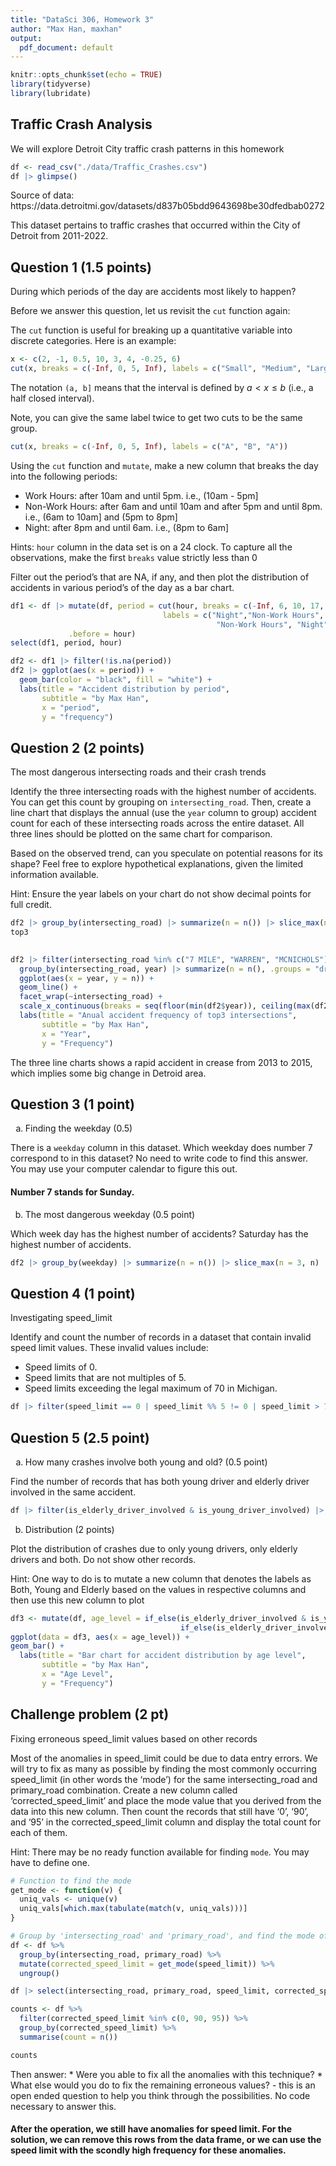 ```yaml
---
title: "DataSci 306, Homework 3"
author: "Max Han, maxhan"
output:
  pdf_document: default
---
```


```r
knitr::opts_chunk$set(echo = TRUE)
library(tidyverse)
library(lubridate)
```

## Traffic Crash Analysis

We will explore Detroit City traffic crash patterns in this homework

```r
df <- read_csv("./data/Traffic_Crashes.csv")
df |> glimpse()
```

Source of data: https://data.detroitmi.gov/datasets/d837b05bdd9643698be30dfedbab0272

This dataset pertains to traffic crashes that occurred within the City of Detroit from 2011-2022.

## Question 1 (1.5 points)

During which periods of the day are accidents most likely to happen?
 
Before we answer this question, let us revisit the `cut` function again:

The `cut` function is useful for breaking up a quantitative variable into discrete categories. Here is an example:

```r
x <- c(2, -1, 0.5, 10, 3, 4, -0.25, 6)
cut(x, breaks = c(-Inf, 0, 5, Inf), labels = c("Small", "Medium", "Large"))
```

The notation `(a, b]` means that the interval is defined by $a < x \le b$ (i.e., a half closed interval).


Note, you can give the same label twice to get two cuts to be the same group.

```r
cut(x, breaks = c(-Inf, 0, 5, Inf), labels = c("A", "B", "A"))
```

Using the `cut` function and `mutate`, make a new column that breaks the day into the following periods:

-   Work Hours: after 10am and until 5pm. i.e., (10am - 5pm]
-   Non-Work Hours: after 6am and until 10am and after 5pm and until 8pm. i.e., (6am to 10am] and (5pm to 8pm]
-   Night: after 8pm and until 6am. i.e., (8pm to 6am]

Hints: `hour` column in the data set is on a 24 clock. To capture all the observations, make the first `breaks` value strictly less than 0

Filter out the period's that are NA, if any, and then plot the distribution of accidents in various period's of the day as a bar chart. 


```r
df1 <- df |> mutate(df, period = cut(hour, breaks = c(-Inf, 6, 10, 17, 20, Inf), 
                                  labels = c("Night","Non-Work Hours", "Work Hours", 
                                              "Non-Work Hours", "Night")),
             .before = hour)
select(df1, period, hour)
```
```r
df2 <- df1 |> filter(!is.na(period))
df2 |> ggplot(aes(x = period)) +
  geom_bar(color = "black", fill = "white") +
  labs(title = "Accident distribution by period",
       subtitle = "by Max Han",
       x = "period",
       y = "frequency")
```


## Question 2 (2 points)

The most dangerous intersecting roads and their crash trends

Identify the three intersecting roads with the highest number of accidents. You can get this count by grouping on `intersecting_road`. Then, create a line chart that displays the annual (use the `year` column to group) accident count for each of these intersecting roads across the entire dataset. All three lines should be plotted on the same chart for comparison.

Based on the observed trend, can you speculate on potential reasons for its shape? Feel free to explore hypothetical explanations, given the limited information available.

Hint: Ensure the year labels on your chart do not show decimal points for full credit. 


```r
df2 |> group_by(intersecting_road) |> summarize(n = n()) |> slice_max(n = 3, n) -> top3
top3
  
```


```r

df2 |> filter(intersecting_road %in% c("7 MILE", "WARREN", "MCNICHOLS")) |>
  group_by(intersecting_road, year) |> summarize(n = n(), .groups = "drop") |>
  ggplot(aes(x = year, y = n)) +
  geom_line() +
  facet_wrap(~intersecting_road) +
  scale_x_continuous(breaks = seq(floor(min(df2$year)), ceiling(max(df2$year)), by = 2)) +
  labs(title = "Anual accident frequency of top3 intersections",
       subtitle = "by Max Han",
       x = "Year", 
       y = "Frequency")
```
The three line charts shows a rapid accident in crease from 2013 to 2015, which implies some big change in Detroid area.

## Question 3 (1 point)

a) Finding the weekday (0.5)

There is a `weekday` column in this dataset. Which weekday does number 7 correspond to in this dataset?
No need to write code to find this answer. You may use your computer calendar to figure this out.


#### Number 7 stands for Sunday.


b) The most dangerous weekday (0.5 point)

Which week day has the highest number of accidents? 
Saturday has the highest number of accidents.

```r
df2 |> group_by(weekday) |> summarize(n = n()) |> slice_max(n = 3, n)
```


## Question 4 (1 point)
Investigating speed_limit 

Identify and count the number of records in a dataset that contain invalid speed limit values. These invalid values include:

* Speed limits of 0.
* Speed limits that are not multiples of 5.
* Speed limits exceeding the legal maximum of 70 in Michigan.

```r
df |> filter(speed_limit == 0 | speed_limit %% 5 != 0 | speed_limit > 70) |> count()
```




## Question 5 (2.5 point)
a) How many crashes involve both young and old? (0.5 point)

Find the number of records that has both young driver and elderly driver involved in the same accident. 

```r
df |> filter(is_elderly_driver_involved & is_young_driver_involved) |> count()
```

b) Distribution (2 points)

Plot the distribution of crashes due to only young drivers, only elderly drivers and both. Do not show other records.

Hint: One way to do is to mutate a new column that denotes the labels as Both, Young and Elderly based on the values in respective columns and then use this new column to plot

```r
df3 <- mutate(df, age_level = if_else(is_elderly_driver_involved & is_young_driver_involved, "both",
                                      if_else(is_elderly_driver_involved, "elder", "younger"))) 
ggplot(data = df3, aes(x = age_level)) +
geom_bar() +
  labs(title = "Bar chart for accident distribution by age level",
       subtitle = "by Max Han",
       x = "Age Level",
       y = "Frequency")
```

## Challenge problem (2 pt)
Fixing erroneous speed_limit values based on other records

Most of the anomalies in speed_limit could be due to data entry errors. We will try to fix as many as possible by finding the most commonly occurring speed_limit (in other words the 'mode') for the same intersecting_road and primary_road combination. 
Create a new column called 'corrected_speed_limit' and place the mode value that you derived from the data into this new column. Then count the records that still have '0', '90', and '95' in the corrected_speed_limit column and display the total count for each of them.

Hint: There may be no ready function available for finding `mode`. You may have to define one.


```r
# Function to find the mode
get_mode <- function(v) {
  uniq_vals <- unique(v)
  uniq_vals[which.max(tabulate(match(v, uniq_vals)))]
}

# Group by 'intersecting_road' and 'primary_road', and find the mode of 'speed_limit'
df <- df %>%
  group_by(intersecting_road, primary_road) %>%
  mutate(corrected_speed_limit = get_mode(speed_limit)) %>%
  ungroup()

df |> select(intersecting_road, primary_road, speed_limit, corrected_speed_limit)
```
```r
counts <- df %>%
  filter(corrected_speed_limit %in% c(0, 90, 95)) %>%
  group_by(corrected_speed_limit) %>%
  summarise(count = n())

counts
```


Then answer:
* Were you able to fix all the anomalies with this technique?
* What else would you do to fix the remaining erroneous values?  - this is an open ended question to help you think through the possibilities. No code necessary to answer this.

#### After the operation, we still have anomalies for speed limit. For the solution, we can remove this rows from the data frame, or we can use the speed limit with the scondly high frequency for these anomalies. 


